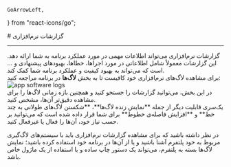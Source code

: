     GoArrowLeft,
} from "react-icons/go";


<Layout>
<Head>
<title>مستندات گزارشات نرم‌افزاری پلتفرم - لیارا</title>

<meta property="og:title" content="مستندات خدمات رایانش ابری لیارا" />
<meta property="og:description" content="مستندات مربوط به گزارشات سخت‌افزاری یک پلتفرم در لیارا"  />
<meta property="og:image" content="https://media.liara.ir/logos/liara-poster.jpg" />
</Head>
# گزارشات نرم‌افزاری

<hr className="mb-2" />
گزارشات نرم‌افزاری می‌تواند اطلاعات مهمی  در مورد عملکرد برنامه به شما ارائه دهد. این گزارشات معمولاً شامل اطلاعاتی در مورد اجراها، خطاها، بهبودهای پیشنهادی و ... است که می‌تواند به بهبود کیفیت و عملکرد برنامه شما کمک کند. 

<Section id="monitoring-software-logs" title="مشاهده گزارشات نرم‌افزاری " />
برای مشاهده لاگ‌های نرم‌افزاری خود کافیست تا به بخش <b>لاگ‌ها</b> در برنامه مراجعه کنید:
<div className="h-4" />
<img src="https://media.liara.ir/docs/app-software-logs.png" alt="app software logs"/>
<div className="h-4" />
در این بخش، می‌توانید  گزارشات را جستجو کنید و 
همچنین بازه زمانی لاگ‌ها را برای مشاهده دقیق‌تر آن‌ها، مشخص کنید.
<div className="h-4" />
یک‌سری قابلیت دیگر از جمله **نمایش زنده لاگ‌ها**، **شکستن لاگ‌های طولانی به چند خط** و **افزایش فاصله‌ی خطوط** برای شما قرار داده شده است که می‌توانید بر حسب نیاز خود، آن‌ها را فعال یا غیرفعال کنید.
<div className="h-2" />
<Alert variant='info'>
<p>
در نظر داشته باشید که برای مشاهده گزارشات نرم‌افزاری باید با  سیستم‌های لاگ‌گیری مربوط به خود پلتفرم آشنا باشید و یا از آن‌ها در برنامه خود استفاده کرده باشید؛ نمایش لاگ‌ها بسته به پلتفرم، می‌تواند یک دستور چاپ ساده و یا استفاده از یک ماژول خاص باشد.
</p>
</Alert>
</Layout>